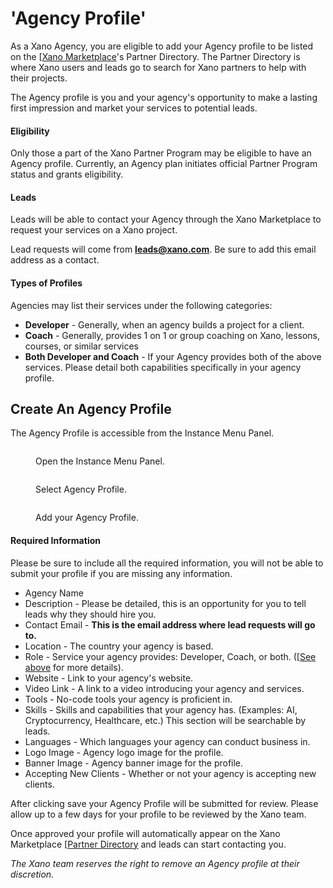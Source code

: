 # 'Agency Profile'

As a Xano Agency, you are eligible to add your Agency profile to be listed on the [[Xano Marketplace](https://xano.com/marketplace)'s Partner Directory. The Partner Directory is where Xano users and leads go to search for Xano partners to help with their projects.&#x20;

The Agency profile is you and your agency's opportunity to make a lasting first impression and market your services to potential leads.&#x20;

#### Eligibility

Only those a part of the Xano Partner Program may be eligible to have an Agency profile. Currently, an Agency plan initiates official Partner Program status and grants eligibility.&#x20;

#### Leads

Leads will be able to contact your Agency through the Xano Marketplace to request your services on a Xano project.

<Info>

Lead requests will come from **leads@xano.com**. Be sure to add this email address as a contact.

</Info>

#### Types of Profiles

Agencies may list their services under the following categories:

* **Developer** - Generally, when an agency builds a project for a client.&#x20;
* **Coach** - Generally, provides 1 on 1 or group coaching on Xano, lessons, courses, or similar services
* **Both Developer and Coach** - If your Agency provides both of the above services. Please detail both capabilities specifically in your agency profile.

## Create An Agency Profile

The Agency Profile is accessible from the Instance Menu Panel.&#x20;

<figure><img src="../..//assets/CleanShot 2023-12-07 at 10.45.45.png" alt=""><figcaption><p>Open the Instance Menu Panel.</p></figcaption></figure>

<figure><img src="../..//assets/CleanShot 2023-12-07 at 10.47.56.png" alt=""><figcaption><p>Select Agency Profile.</p></figcaption></figure>

<figure><img src="../..//assets/CleanShot 2023-12-07 at 13.47.29.png" alt=""><figcaption><p>Add your Agency Profile.</p></figcaption></figure>

#### Required Information

Please be sure to include all the required information, you will not be able to submit your profile if you are missing any information.

* Agency Name
* Description - Please be detailed, this is an opportunity for you to tell leads why they should hire you.&#x20;
* Contact Email - **This is the email address where lead requests will go to.**
* Location - The country your agency is based.
* Role - Service your agency provides: Developer, Coach, or both. ([[See above](agency-profile.md#types-of-profiles) for more details).
* Website - Link to your agency's website.
* Video Link - A link to a video introducing your agency and services.
* Tools - No-code tools your agency is proficient in.
* Skills - Skills and capabilities that your agency has. (Examples: AI, Cryptocurrency, Healthcare, etc.) This section will be searchable by leads.
* Languages - Which languages your agency can conduct business in.
* Logo Image - Agency logo image for the profile.
* Banner Image - Agency banner image for the profile.
* Accepting New Clients - Whether or not your agency is accepting new clients.&#x20;

<Info>

After clicking save your Agency Profile will be submitted for review. Please allow up to a few days for your profile to be reviewed by the Xano team.&#x20;

Once approved your profile will automatically appear on the Xano Marketplace [[Partner Directory](https://dev.xano.com/marketplace/browse) and leads can start contacting you.

</Info>

_The Xano team reserves the right to remove an Agency profile at their discretion._